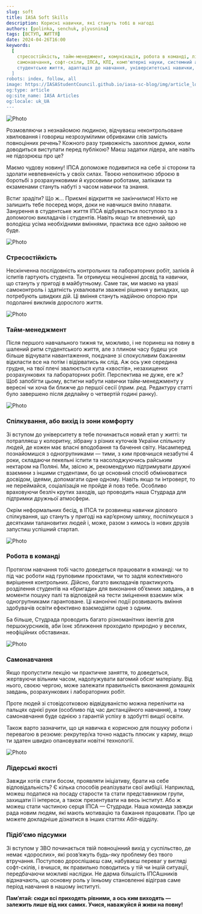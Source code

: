 ```yaml
---
slug: soft
title: IASA Soft Skills
description: Корисні навички, які стануть тобі в нагоді
authors: [polinka, senchuk, plyusnina]
tags: [ВСТУП, ЖИТТЯ]
date: 2024-04-26T16:00
keywords:
  [
    стресостійкість, тайм-менеджмент, комунікація, робота в команді, лідерські якості,
    самонавчання, софт-скіли, ІПСА, КПІ, комп'ютерні науки, системний аналіз, 122, 124, 
    студентське життя, адаптація до навчання, університетські навички, ефективне спілкування, студент ІПСА
  ]
robots: index, follow, all
image: https://IASAStudentCouncil.github.io/iasa-sc-blog/img/article_logos/soft_skills_logo.png
og:type: article
og:site_name: IASA Articles
og:locale: uk_UA
---
```


![Photo](./assets/head.png)

Розмовляючи з незнайомою людиною, відчуваєш неконтрольоване хвилювання і говориш незрозумілими обривками слів замість повноцінних речень? Кожного разу тривожність захоплює думки, коли доводиться виступати перед публікою? Маєш задатки лідера, але навіть не підозрюєш про це?

Маємо чудову новину! ІПСА допоможе подивитися на себе зі сторони та здолати невпевненість у своїх силах. Твоєю непохитною зброєю в боротьбі з розрахунковими й курсовими роботами, заліками та екзаменами стануть набуті з часом навички та знання.

<!--truncate-->

Встиг зрадіти? Що ж… Приємні відкриття не закінчилися! Ніхто не залишить тебе посеред моря, доки не навчишся вміло плавати. Занурення в студентське життя ІПСА відбувається поступово та з допомогою викладачів і студентів. Навіть якщо ти впевнений, що володієш усіма необхідними вміннями, практика все одно зайвою не буде.

![Photo](./assets/giff.gif)

### Стресостійкість

Нескінченна послідовність контрольних та лабораторних робіт, заліків й іспитів гартують студента. Ти отримуєш неоціненні досвід та навички, що стануть у пригоді в майбутньому. Саме так, ми маємо на увазі самоконтроль і здатність ухвалювати зважені рішення у випадках, що потребують швидких дій. Ці вміння стануть надійною опорою при подоланні викликів дорослого життя.

![Photo](./assets/giff2.gif)

### Тайм-менеджмент

Після першого навчального тижня ти, можливо, і не поринеш на повну в шалений ритм студентського життя, але з плином часу будеш усе більше відчувати навантаження, поєднане зі спокусливим бажанням відкласти все на потім і відірватись як слід. Аж ось уже середина грудня, на твої плечі звалюється купа «хвостів», незахищених розрахункових та лабораторних робіт. Перспектива не дуже, еге ж? Щоб запобігти цьому, встигни набути навички тайм-менеджменту у вересні чи хоча би ближче до першої сесії (*прим. ред.* Редактуру статті було завершено після дедлайну о четвертій годині ранку).

![Photo](./assets/dd.png)

### Спілкування, або вихід із зони комфорту

Зі вступом до університету в тебе починається новий етап у житті: ти потрапляєш у колоритну, зібрану з різних куточків України спільноту людей, де кожен має власні вподобання та бачення світу. Насамперед познайомишся з одногрупниками — тими, з ким провчишся незабутні 4 роки, складаючи пекельні іспити та насолоджуючись райським нектаром на Поляні. Ми, звісно ж, рекомендуємо підтримувати дружні взаємини з іншими студентами, бо це основний спосіб обмінюватися досвідом, ідеями, допомагати одне одному. Навіть якщо ти інтроверт, то не переймайся, соціалізація не пройде й повз тебе. Особливо враховуючи безліч крутих заходів, що проводить наша Студрада для підтримки дружньої атмосфери.

Окрім неформальних бесід, в ІПСА ти розвинеш навички ділового спілкування, що стануть у пригоді на кар’єрному шляху, поспілкуєшся з десятками талановитих людей і, може, разом з кимось із нових друзів запустиш успішний стартап.

![Photo](./assets/ss.png)

### Робота в команді

Протягом навчання тобі часто доведеться працювати в команді: чи то під час роботи над груповими проєктами, чи то задля колективного вирішення контрольних. Дійсно, багато викладачів практикують розділення студентів на «бригади» для виконання об’ємних завдань, а в моменти пошуку палі та відповідей на тести зміцнення взаємин між одногрупниками гарантоване. Ці канонічні події розвивають вміння здобувачів освіти ефективно взаємодіяти одне з одним.

Ба більше, Студрада проводить багато різноманітних івентів для першокурсників, аби їхнє зближення проходило природно у веселих, неофіційних обставинах. 

![Photo](./assets/bb.png)

### Самонавчання

Якщо пропустити лекцію чи практичне заняття, то доведеться, жертвуючи вільним часом, надолужувати вагомий обсяг матеріалу. Від нього, своєю чергою, може залежати правильність виконання домашніх завдань, розрахункових і лабораторних робіт.

Проте людей зі стовідсотковою відвідуваністю можна перелічити на пальцях однієї руки (особливо під час дистанційного навчання), а тому самонавчання буде однією з гарантій успіху в здобутті вищої освіти. 

Також варто зазначити, що ця навичка є корисною для пошуку роботи і перевагою в резюме: рекрутер/ка точно надасть плюсик у карму, якщо ти здатен швидко опановувати новітні технології.

![Photo](./assets/aa.png)

### Лідерські якості

Завжди хотів стати босом, проявляти ініціативу, брати на себе відповідальність? Є кілька способів реалізувати свої амбіції. Наприклад, можеш податися на посаду старости та стати представником групи, захищати її інтереси, а також презентувати на весь інститут. Або ж можеш стати частиною серця ІПСА — Студради. Наша команда завжди рада новим людям, які мають мотивацію та бажання працювати. Про це можете докладніше дізнатися в інших статтях Абіт-відділу.

### Підіб’ємо підсумки

Зі вступом у ЗВО починається твій повноцінний вихід у суспільство, де немає «дорослих», які розвʼяжуть будь-яку проблему без твого втручання. Поступово дорослішаєш сам, набуваєш переваг у вигляді софт-скілів, і вчишся, як правильно поводитись у тій чи іншій ситуації, передбачаючи можливі наслідки. Не дарма більшість ІПСАшників відзначають, що основну роль у їхньому становленні відіграв саме період навчання в нашому інституті.

**Пам’ятай: сюди всі приходять рівними, а ось ким виходять — залежить лише від них самих. Учися, наважуйся й живи на повну!**